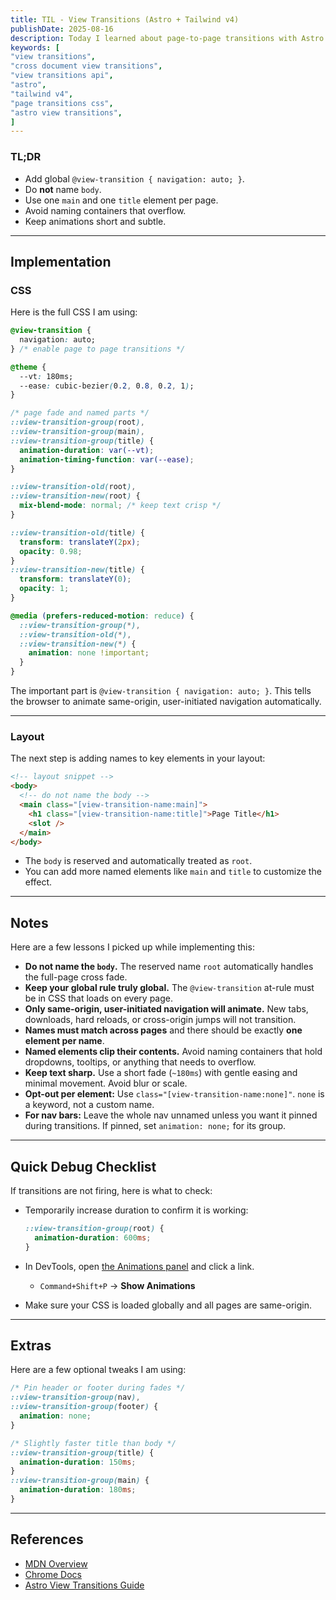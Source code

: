 ```yaml
---
title: TIL - View Transitions (Astro + Tailwind v4)
publishDate: 2025-08-16
description: Today I learned about page-to-page transitions with Astro and Tailwind v4. No router, no JS.
keywords: [
"view transitions",
"cross document view transitions",
"view transitions api",
"astro",
"tailwind v4",
"page transitions css",
"astro view transitions",
]
---
```


### TL;DR

- Add global `@view-transition { navigation: auto; }`.
- Do **not** name `body`.
- Use one `main` and one `title` element per page.
- Avoid naming containers that overflow.
- Keep animations short and subtle.

---

## Implementation

### CSS

Here is the full CSS I am using:

```css
@view-transition {
  navigation: auto;
} /* enable page to page transitions */

@theme {
  --vt: 180ms;
  --ease: cubic-bezier(0.2, 0.8, 0.2, 1);
}

/* page fade and named parts */
::view-transition-group(root),
::view-transition-group(main),
::view-transition-group(title) {
  animation-duration: var(--vt);
  animation-timing-function: var(--ease);
}

::view-transition-old(root),
::view-transition-new(root) {
  mix-blend-mode: normal; /* keep text crisp */
}

::view-transition-old(title) {
  transform: translateY(2px);
  opacity: 0.98;
}
::view-transition-new(title) {
  transform: translateY(0);
  opacity: 1;
}

@media (prefers-reduced-motion: reduce) {
  ::view-transition-group(*),
  ::view-transition-old(*),
  ::view-transition-new(*) {
    animation: none !important;
  }
}
```

The important part is `@view-transition { navigation: auto; }`. This tells the browser to animate same-origin, user-initiated navigation automatically.

---

### Layout

The next step is adding names to key elements in your layout:

```html
<!-- layout snippet -->
<body>
  <!-- do not name the body -->
  <main class="[view-transition-name:main]">
    <h1 class="[view-transition-name:title]">Page Title</h1>
    <slot />
  </main>
</body>
```

- The `body` is reserved and automatically treated as `root`.
- You can add more named elements like `main` and `title` to customize the effect.

---

## Notes

Here are a few lessons I picked up while implementing this:

- **Do not name the `body`.** The reserved name `root` automatically handles the full-page cross fade.
- **Keep your global rule truly global.** The `@view-transition` at-rule must be in CSS that loads on every page.
- **Only same-origin, user-initiated navigation will animate.** New tabs, downloads, hard reloads, or cross-origin jumps will not transition.
- **Names must match across pages** and there should be exactly **one element per name**.
- **Named elements clip their contents.** Avoid naming containers that hold dropdowns, tooltips, or anything that needs to overflow.
- **Keep text sharp.** Use a short fade (`~180ms`) with gentle easing and minimal movement. Avoid blur or scale.
- **Opt-out per element:** Use `class="[view-transition-name:none]"`. `none` is a keyword, not a custom name.
- **For nav bars:** Leave the whole nav unnamed unless you want it pinned during transitions. If pinned, set `animation: none;` for its group.

---

## Quick Debug Checklist

If transitions are not firing, here is what to check:

- Temporarily increase duration to confirm it is working:

  ```css
  ::view-transition-group(root) {
    animation-duration: 600ms;
  }
  ```

- In DevTools, open [the Animations panel](https://developer.chrome.com/docs/devtools/css/animations) and click a link.
  - `Command+Shift+P` → **Show Animations**

- Make sure your CSS is loaded globally and all pages are same-origin.

---

## Extras

Here are a few optional tweaks I am using:

```css
/* Pin header or footer during fades */
::view-transition-group(nav),
::view-transition-group(footer) {
  animation: none;
}

/* Slightly faster title than body */
::view-transition-group(title) {
  animation-duration: 150ms;
}
::view-transition-group(main) {
  animation-duration: 180ms;
}
```

---

## References

- [MDN Overview](https://developer.mozilla.org/en-US/docs/Web/API/View_Transition_API)
- [Chrome Docs](https://developer.chrome.com/docs/web-platform/view-transitions)
- [Astro View Transitions Guide](https://docs.astro.build/en/guides/view-transitions)
